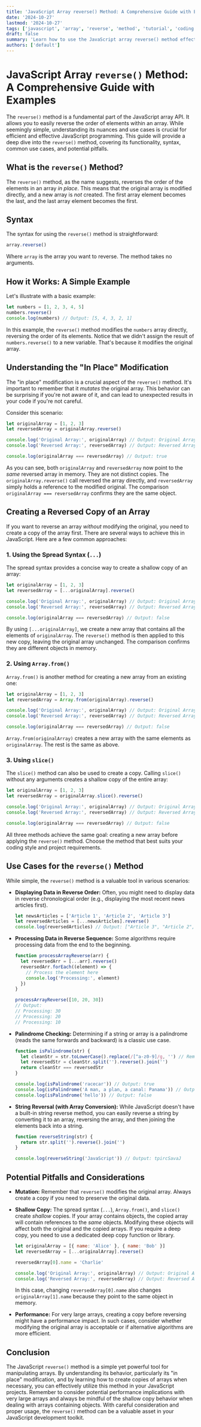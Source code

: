 ```yaml
---
title: 'JavaScript Array reverse() Method: A Comprehensive Guide with Examples'
date: '2024-10-27'
lastmod: '2024-10-27'
tags: ['javascript', 'array', 'reverse', 'method', 'tutorial', 'coding', 'web development']
draft: false
summary: 'Learn how to use the JavaScript array reverse() method effectively with detailed explanations and practical code examples.  Master array manipulation in JavaScript and improve your web development skills.'
authors: ['default']
---
```


# JavaScript Array `reverse()` Method: A Comprehensive Guide with Examples

The `reverse()` method is a fundamental part of the JavaScript array API. It allows you to easily reverse the order of elements within an array. While seemingly simple, understanding its nuances and use cases is crucial for efficient and effective JavaScript programming. This guide will provide a deep dive into the `reverse()` method, covering its functionality, syntax, common use cases, and potential pitfalls.

## What is the `reverse()` Method?

The `reverse()` method, as the name suggests, reverses the order of the elements in an array _in place_. This means that the original array is modified directly, and a new array is _not_ created. The first array element becomes the last, and the last array element becomes the first.

## Syntax

The syntax for using the `reverse()` method is straightforward:

```javascript
array.reverse()
```

Where `array` is the array you want to reverse. The method takes no arguments.

## How it Works: A Simple Example

Let's illustrate with a basic example:

```javascript
let numbers = [1, 2, 3, 4, 5]
numbers.reverse()
console.log(numbers) // Output: [5, 4, 3, 2, 1]
```

In this example, the `reverse()` method modifies the `numbers` array directly, reversing the order of its elements. Notice that we didn't assign the result of `numbers.reverse()` to a new variable. That's because it modifies the original array.

## Understanding the "In Place" Modification

The "in place" modification is a crucial aspect of the `reverse()` method. It's important to remember that it _mutates_ the original array. This behavior can be surprising if you're not aware of it, and can lead to unexpected results in your code if you're not careful.

Consider this scenario:

```javascript
let originalArray = [1, 2, 3]
let reversedArray = originalArray.reverse()

console.log('Original Array:', originalArray) // Output: Original Array: [3, 2, 1]
console.log('Reversed Array:', reversedArray) // Output: Reversed Array: [3, 2, 1]

console.log(originalArray === reversedArray) // Output: true
```

As you can see, both `originalArray` and `reversedArray` now point to the _same_ reversed array in memory. They are not distinct copies. The `originalArray.reverse()` call reversed the array directly, and `reversedArray` simply holds a reference to the modified original. The comparison `originalArray === reversedArray` confirms they are the same object.

## Creating a Reversed Copy of an Array

If you want to reverse an array _without_ modifying the original, you need to create a copy of the array first. There are several ways to achieve this in JavaScript. Here are a few common approaches:

### 1. Using the Spread Syntax (`...`)

The spread syntax provides a concise way to create a shallow copy of an array:

```javascript
let originalArray = [1, 2, 3]
let reversedArray = [...originalArray].reverse()

console.log('Original Array:', originalArray) // Output: Original Array: [1, 2, 3]
console.log('Reversed Array:', reversedArray) // Output: Reversed Array: [3, 2, 1]

console.log(originalArray === reversedArray) // Output: false
```

By using `[...originalArray]`, we create a new array that contains all the elements of `originalArray`. The `reverse()` method is then applied to this new copy, leaving the original array unchanged. The comparison confirms they are different objects in memory.

### 2. Using `Array.from()`

`Array.from()` is another method for creating a new array from an existing one:

```javascript
let originalArray = [1, 2, 3]
let reversedArray = Array.from(originalArray).reverse()

console.log('Original Array:', originalArray) // Output: Original Array: [1, 2, 3]
console.log('Reversed Array:', reversedArray) // Output: Reversed Array: [3, 2, 1]

console.log(originalArray === reversedArray) // Output: false
```

`Array.from(originalArray)` creates a new array with the same elements as `originalArray`. The rest is the same as above.

### 3. Using `slice()`

The `slice()` method can also be used to create a copy. Calling `slice()` without any arguments creates a shallow copy of the entire array:

```javascript
let originalArray = [1, 2, 3]
let reversedArray = originalArray.slice().reverse()

console.log('Original Array:', originalArray) // Output: Original Array: [1, 2, 3]
console.log('Reversed Array:', reversedArray) // Output: Reversed Array: [3, 2, 1]

console.log(originalArray === reversedArray) // Output: false
```

All three methods achieve the same goal: creating a new array before applying the `reverse()` method. Choose the method that best suits your coding style and project requirements.

## Use Cases for the `reverse()` Method

While simple, the `reverse()` method is a valuable tool in various scenarios:

- **Displaying Data in Reverse Order:** Often, you might need to display data in reverse chronological order (e.g., displaying the most recent news articles first).

  ```javascript
  let newsArticles = ['Article 1', 'Article 2', 'Article 3']
  let reversedArticles = [...newsArticles].reverse()
  console.log(reversedArticles) // Output: ["Article 3", "Article 2", "Article 1"]
  ```

- **Processing Data in Reverse Sequence:** Some algorithms require processing data from the end to the beginning.

  ```javascript
  function processArrayReverse(arr) {
    let reversedArr = [...arr].reverse()
    reversedArr.forEach((element) => {
      // Process the element here
      console.log('Processing:', element)
    })
  }

  processArrayReverse([10, 20, 30])
  // Output:
  // Processing: 30
  // Processing: 20
  // Processing: 10
  ```

- **Palindrome Checking:** Determining if a string or array is a palindrome (reads the same forwards and backward) is a classic use case.

  ```javascript
  function isPalindrome(str) {
    let cleanStr = str.toLowerCase().replace(/[^a-z0-9]/g, '') // Remove non-alphanumeric characters and lowercase
    let reversedStr = cleanStr.split('').reverse().join('')
    return cleanStr === reversedStr
  }

  console.log(isPalindrome('racecar')) // Output: true
  console.log(isPalindrome('A man, a plan, a canal: Panama')) // Output: true
  console.log(isPalindrome('hello')) // Output: false
  ```

- **String Reversal (with Array Conversion):** While JavaScript doesn't have a built-in string reverse method, you can easily reverse a string by converting it to an array, reversing the array, and then joining the elements back into a string.

  ```javascript
  function reverseString(str) {
    return str.split('').reverse().join('')
  }

  console.log(reverseString('JavaScript')) // Output: tpircSavaJ
  ```

## Potential Pitfalls and Considerations

- **Mutation:** Remember that `reverse()` modifies the original array. Always create a copy if you need to preserve the original data.
- **Shallow Copy:** The spread syntax (`...`), `Array.from()`, and `slice()` create _shallow_ copies. If your array contains objects, the copied array will contain references to the _same_ objects. Modifying these objects will affect both the original and the copied arrays. If you require a deep copy, you need to use a dedicated deep copy function or library.

  ```javascript
  let originalArray = [{ name: 'Alice' }, { name: 'Bob' }]
  let reversedArray = [...originalArray].reverse()

  reversedArray[0].name = 'Charlie'

  console.log('Original Array:', originalArray) // Output: Original Array: [ { name: 'Charlie' }, { name: 'Bob' } ]
  console.log('Reversed Array:', reversedArray) // Output: Reversed Array: [ { name: 'Charlie' }, { name: 'Bob' } ]
  ```

  In this case, changing `reversedArray[0].name` also changes `originalArray[1].name` because they point to the same object in memory.

- **Performance:** For very large arrays, creating a copy before reversing might have a performance impact. In such cases, consider whether modifying the original array is acceptable or if alternative algorithms are more efficient.

## Conclusion

The JavaScript `reverse()` method is a simple yet powerful tool for manipulating arrays. By understanding its behavior, particularly its "in place" modification, and by learning how to create copies of arrays when necessary, you can effectively utilize this method in your JavaScript projects. Remember to consider potential performance implications with very large arrays and always be mindful of the shallow copy behavior when dealing with arrays containing objects. With careful consideration and proper usage, the `reverse()` method can be a valuable asset in your JavaScript development toolkit.
